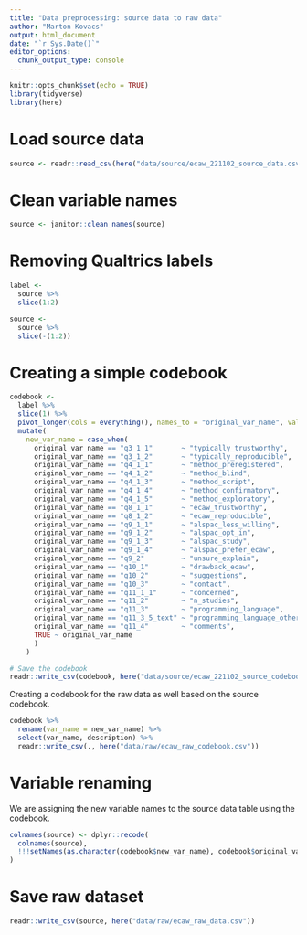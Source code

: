 ```yaml
---
title: "Data preprocessing: source data to raw data"
author: "Marton Kovacs"
output: html_document
date: "`r Sys.Date()`"
editor_options: 
  chunk_output_type: console
---
```


```r
knitr::opts_chunk$set(echo = TRUE)
library(tidyverse)
library(here)
```

# Load source data

```r
source <- readr::read_csv(here("data/source/ecaw_221102_source_data.csv"))
```

# Clean variable names

```r
source <- janitor::clean_names(source)
```

# Removing Qualtrics labels

```r
label <-
  source %>% 
  slice(1:2)

source <-
  source %>% 
  slice(-(1:2))
```

# Creating a simple codebook

```r
codebook <-
  label %>% 
  slice(1) %>% 
  pivot_longer(cols = everything(), names_to = "original_var_name", values_to = "description") %>% 
  mutate(
    new_var_name = case_when(
      original_var_name == "q3_1_1"       ~ "typically_trustworthy",
      original_var_name == "q3_1_2"       ~ "typically_reproducible",
      original_var_name == "q4_1_1"       ~ "method_preregistered",
      original_var_name == "q4_1_2"       ~ "method_blind",
      original_var_name == "q4_1_3"       ~ "method_script",
      original_var_name == "q4_1_4"       ~ "method_confirmatory",
      original_var_name == "q4_1_5"       ~ "method_exploratory",
      original_var_name == "q8_1_1"       ~ "ecaw_trustworthy",
      original_var_name == "q8_1_2"       ~ "ecaw_reproducible",
      original_var_name == "q9_1_1"       ~ "alspac_less_willing",
      original_var_name == "q9_1_2"       ~ "alspac_opt_in",
      original_var_name == "q9_1_3"       ~ "alspac_study",
      original_var_name == "q9_1_4"       ~ "alspac_prefer_ecaw",
      original_var_name == "q9_2"         ~ "unsure_explain",
      original_var_name == "q10_1"        ~ "drawback_ecaw",
      original_var_name == "q10_2"        ~ "suggestions",
      original_var_name == "q10_3"        ~ "contact",
      original_var_name == "q11_1_1"      ~ "concerned",
      original_var_name == "q11_2"        ~ "n_studies",
      original_var_name == "q11_3"        ~ "programming_language",
      original_var_name == "q11_3_5_text" ~ "programming_language_other",
      original_var_name == "q11_4"        ~ "comments",
      TRUE ~ original_var_name
      )
    )

# Save the codebook
readr::write_csv(codebook, here("data/source/ecaw_221102_source_codebook.csv"))
```

Creating a codebook for the raw data as well based on the source codebook.

```r
codebook %>% 
  rename(var_name = new_var_name) %>%
  select(var_name, description) %>% 
  readr::write_csv(., here("data/raw/ecaw_raw_codebook.csv"))
```

# Variable renaming

We are assigning the new variable names to the source data table using the codebook.

```r
colnames(source) <- dplyr::recode(
  colnames(source), 
  !!!setNames(as.character(codebook$new_var_name), codebook$original_var_name)
)
```

# Save raw dataset

```r
readr::write_csv(source, here("data/raw/ecaw_raw_data.csv"))
```

